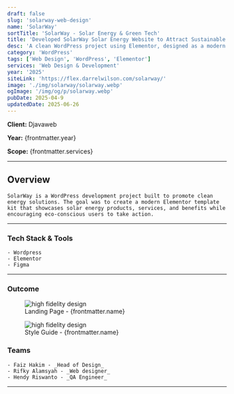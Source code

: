 ```yaml
---
draft: false
slug: 'solarway-web-design'
name: 'SolarWay'
sortTitle: 'SolarWay - Solar Energy & Green Tech'
title: 'Developed SolarWay Solar Energy Website to Attract Sustainable Clients'
desc: 'A clean WordPress project using Elementor, designed as a modern template kit for solar energy and green tech services with eco-friendly appeal.'
category: 'WordPress'
tags: ['Web Design', 'WordPress', 'Elementor']
services: 'Web Design & Development'
year: '2025'
siteLink: 'https://flex.darrelwilson.com/solarway/'
image: './img/solarway/solarway.webp'
ogImage: '/img/og/p/solarway.webp'
pubDate: 2025-04-9
updatedDate: 2025-06-26
---
```



**Client:** Djavaweb

**Year:** {frontmatter.year}

**Scope:** {frontmatter.services}

---

## Overview

    SolarWay is a WordPress development project built to promote clean energy solutions. The goal was to create a modern Elementor template kit that showcases solar energy products, services, and benefits while encouraging eco-conscious users to take action.

---

### Tech Stack & Tools

    - Wordpress
    - Elementor
    - Figma

---

### Outcome

<figure>
  <Image src={landingPage} alt='high fidelity design' />
  <figcaption class='text-center'>Landing Page - {frontmatter.name}</figcaption>
</figure>

<figure>
  <Image src={styleGuide} alt='high fidelity design' />
  <figcaption class='text-center'>Style Guide - {frontmatter.name}</figcaption>
</figure>

### Teams

    - Faiz Hakim - _Head of Design_
    - Rifky Alamsyah - _Web designer_
    - Hendy Riswanto - _QA Engineer_

---
